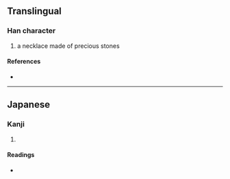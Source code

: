 {{character info/new}}
==Translingual==
{{Han simplified forms|瓔|珱|璎|ex=y}}
===Han character===
{{Han char|rn=96|rad=玉|as=06|sn=10|four=|canj=MGFV|ids=⿰𤣩⿱⺍女}}

# a necklace made of precious stones

====References====
* {{Han ref|kx=0732.021|hdz=21114.011|uh=73F1|ud=29681}}

----

==Japanese==

===Kanji===
{{ja-kanji|grade=|rs=玉06}}

# {{defn|lang=ja|sort=玉06}}

====Readings====
* {{ja-readings|on=[[えい]] (ei), [[よう]] (yō)|kun=}}